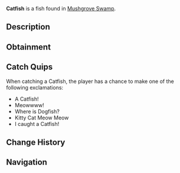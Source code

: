 {{FishInfobox
|image          = Catfish.png
|rarity         = Rare
|sea            = First Sea
|location       = [[Mushgrove Swamp]]
|sublocation    = 
|sources        = Fishing Rod
|radar_location = 
|xp             = 120
|weather        = Foggy
|time           = Night
|season         = Autumn, Summer
|bait           = Worm
|base_weight    = 15
|base_value     = 300
|weight_range   = 10
|base_chance    = 20
|base_resil     = 30
}}
'''Catfish''' is a {{Rarity|Rare}} fish found in [[Mushgrove Swamp]].

== Description ==
{{Description|The Catfish is a large, whiskered bottom-dweller with a sturdy build and smooth, scale-less skin. Known for its whisker-like barbels, which help it sense food in murky waters of Mushgrove Swamp, the catfish is a resilient and adaptable fish.|Bestiary Entry}}

== Obtainment ==
{{Description|Can be found in Mushgrove Swamp during the night.|Bestiary Hint}}
{{Fish Availability|
Mushgrove Swamp
|top_rods      = 
Krampus's Rod\146913.35\200647.88;
Magma Rod\139453.71\190459.83;
Plastic Rod\127643.73\174253.34;
Leviathan's Fang Rod\122131.8\164877.25;
Trident Rod\103624.65\152403.77;
Flimsy Rod\66508.83\181540.01;
Fast Rod\82197.48\173776.03;
Free Spirit Rod\97206.99\142965.13;
Ethereal Prism Rod\91490.29\98563.37;
Seraphic Rod\87623.91\98714.75;
No-Life Rod\87134.77\107229.58;
Rod Of The Forgotten Fang\81804.09\95321.66;
Challenger's Rod\78755.4\95229.45;
Rod Of The Depths\73230.22\86426.3;
Rod Of The Exalted One\72585.22\87669.28;
Zeus Rod\71313.99\87632.43;
Verdant Shear Rod\69835.16\86996.44;
Blazebringer Rod\67754.19\83616.34;
Depthseeker Rod\64292.59\81474.71;
Avalanche Rod\57873.54\73540.95;
Volcanic Rod\55569.2\69288.08;
Training Rod\42546.18\108539.62;
Steady Rod\22671.38\24550.75
|recommended   = Trident Rod
}}

== Catch Quips ==
When catching a Catfish, the player has a chance to make one of the following exclamations:
* A Catfish!
* Meowwww!
* Where is Dogfish?
* Kitty Cat Meow Meow
* I caught a Catfish!

== Change History ==
{{Change History|{{subst:Current Version}}}}

== Navigation ==
{{Fish Navbox|Mushgrove Swamp}}